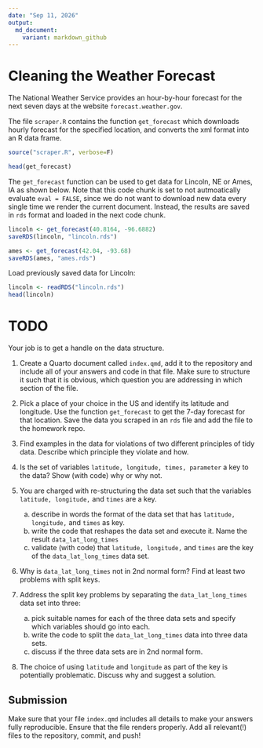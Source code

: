 ```yaml
---
date: "Sep 11, 2026"
output: 
  md_document:
    variant: markdown_github
---
```


# Cleaning the Weather Forecast

The National Weather Service provides an hour-by-hour forecast for the next seven days at the website `forecast.weather.gov`. 

The file `scraper.R` contains the function `get_forecast` which downloads hourly forecast for the specified location, and converts the xml format into an R data frame.

```r
source("scraper.R", verbose=F)

head(get_forecast)
```

The `get_forecast` function can be used to get data for Lincoln, NE or Ames, IA as shown below. Note that this code chunk is set to not autmoatically evaluate `eval = FALSE`, since we do not want to download new data every single time we render the current document. Instead, the results are saved in `rds` format and loaded in the next code chunk.

```r
lincoln <- get_forecast(40.8164, -96.6882)
saveRDS(lincoln, "lincoln.rds")

ames <- get_forecast(42.04, -93.68)
saveRDS(ames, "ames.rds")
```

Load previously saved data for Lincoln:
```r
lincoln <- readRDS("lincoln.rds")
head(lincoln)
```
# TODO

Your job is to get a handle on the data structure. 

1. Create a Quarto document called `index.qmd`, add it to the repository and include all of your answers and code in that file. Make sure to structure it such that it is obvious, which question you are addressing in which section of the file. 

2. Pick a place of your choice in the US and identify its latitude and longitude. Use the function `get_forecast` to get the 7-day forecast for that location. Save the data you scraped in an `rds` file and add the file to the homework repo. 

3. Find examples in the data for violations of two different principles of tidy data. Describe which principle they violate and how.

4. Is the set of variables `latitude, longitude, times, parameter` a key to the data? Show (with code) why or why not. 

5. You are charged with re-structuring the data set such that the variables `latitude, longitude,` and `times` are a key. 

    a. describe in words the format of the data set that has `latitude, longitude,` and `times` as key. 
    b. write the code that reshapes the data set and execute it. Name the result `data_lat_long_times`
    c. validate (with code) that `latitude, longitude,` and `times` are the key of the `data_lat_long_times` data set.
  
6. Why is `data_lat_long_times` not in 2nd normal form? Find at least two problems with split keys. 

7. Address the split key problems by separating the `data_lat_long_times` data set into three:

    a. pick suitable names for each of the three data sets and specify which variables should go into each.
    b. write the code to split the `data_lat_long_times` data into three data sets. 
    c. discuss if the three data sets are in 2nd normal form.
  
8. The choice of using `latitude` and `longitude` as part of the key is potentially problematic. Discuss why and suggest a solution.   


## Submission

Make sure that your file `index.qmd` includes all details to make your answers fully reproducible. 
Ensure that the file renders properly. Add all relevant(!) files to the repository, commit, and push!
